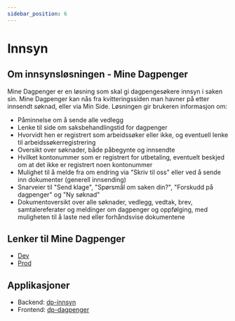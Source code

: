 ```yaml
---
sidebar_position: 6
---
```


# Innsyn

## Om innsynsløsningen - Mine Dagpenger

Mine Dagpenger er en løsning som skal gi dagpengesøkere innsyn i saken sin. Mine Dagpenger kan nås fra kvitteringssiden man havner på etter innsendt søknad, eller via Min Side. Løsningen gir brukeren informasjon om:
 * Påminnelse om å sende alle vedlegg
 * Lenke til side om saksbehandlingstid for dagpenger
 * Hvorvidt hen er registrert som arbeidssøker eller ikke, og eventuell lenke til arbeidssøkerregistrering
 * Oversikt over søknader, både påbegynte og innsendte
 * Hvilket kontonummer som er registrert for utbetaling, eventuelt beskjed om at det ikke er registrert noen kontonummer
 * Mulighet til å melde fra om endring via "Skriv til oss" eller ved å sende inn dokumenter (generell innsending)
 * Snarveier til "Send klage", "Spørsmål om saken din?", "Forskudd på dagpenger" og "Ny søknad"
 * Dokumentoversikt over alle søknader, vedlegg, vedtak, brev, samtalereferater og meldinger om dagpenger og oppfølging, med muligheten til å laste ned eller forhåndsvise dokumentene

 ## Lenker til Mine Dagpenger
 * [Dev](https://arbeid.intern.dev.nav.no/arbeid/dagpenger/mine-dagpenger)
 * [Prod](https://www.nav.no/arbeid/dagpenger/mine-dagpenger)

 ## Applikasjoner
* Backend: [dp-innsyn](https://github.com/navikt/dp-innsyn)
* Frontend: [dp-dagpenger](https://github.com/navikt/dp-dagpenger)



